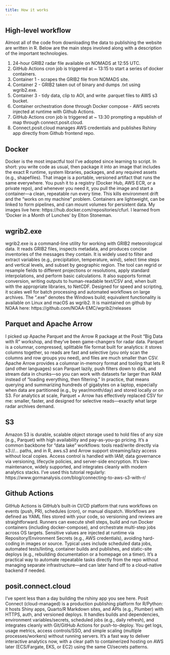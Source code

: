 ```yaml
---
title: How it works
---
```

## High-level workflow 

Almost all of the code from downloading the data to publishing the website are written in R.  Below are the main steps involved along with a description of the important technologies.   

1. 24-hour GRIB2 radar file available on NOMADS at 12:55 UTC.  
2. GitHub Actions cron job is triggered at ~ 13:15 to start a series of docker containers.
3. Container 1 - scrapes the GRIB2 file from NOMADS site. 
4. Container 2 - GRIB2 taken out of binary and dumps .txt using wgrib2.exe.
5. Container 3 - tidy data, clip to AOI, and write .parquet files to AWS s3 bucket.
6. Container orchestration done through Docker compose - AWS secrets injected at runtime with Github Actions.
7. GitHub Actions cron job is triggered at ~ 13:30 prompting a republish of map through connect.posit.cloud.
8. Connect.posit.cloud manages AWS credentials and publishes Rshiny app directly from Github frontend repo.  


## Docker

Docker is the most impactful tool I’ve adopted since learning to script. In short: you write code as usual, then package it into an image that includes the exact R runtime, system libraries, packages, and any required assets (e.g., shapefiles). That image is a portable, versioned artifact that runs the same everywhere. You push it to a registry (Docker Hub, AWS ECR, or a private repo), and whenever you need it, you pull the image and start a container—a clean, repeatable run every time. This kills environment drift and the “works on my machine” problem. Containers are lightweight, can be linked to form pipelines, and can mount volumes for persistent data. My images live here: https://hub.docker.com/repositories/cfurl. I learned from 'Docker in a Month of Lunches' by Elton Stoneman. 

## wgrib2.exe

wgrib2.exe is a command-line utility for working with GRIB2 meteorological data. It reads GRIB2 files, inspects metadata, and produces concise inventories of the messages they contain. It is widely used to filter and extract variables (e.g., precipitation, temperature, wind), select time steps and vertical levels, and subset by geographic region. The tool can regrid or resample fields to different projections or resolutions, apply standard interpolations, and perform basic calculations. It also supports format conversion, writing outputs to human-readable text/CSV and, when built with the appropriate libraries, to NetCDF. Designed for speed and scripting, it scales well for batch processing and automated workflows on large archives. The “.exe” denotes the Windows build; equivalent functionality is available on Linux and macOS as wgrib2.  It is maintained on github by NOAA here: https://github.com/NOAA-EMC/wgrib2/releases

## Parquet and Apache Arrow

I picked up Apache Parquet and the Arrow R package at the Posit “Big Data with R” workshop, and they’ve been game-changers for radar data. Parquet is a columnar, compressed, splittable file format built for analytics: it stores columns together, so reads are fast and selective (you only scan the columns and row groups you need), and files are much smaller than CSV. Apache Arrow provides a columnar in-memory format and tooling that lets R (and other languages) scan Parquet lazily, push filters down to disk, and stream data in chunks—so you can work with datasets far larger than RAM instead of “loading everything, then filtering.” In practice, that means querying and summarizing hundreds of gigabytes on a laptop, especially when data are partitioned (e.g., by year/month/day) and stored locally or on S3. For analytics at scale, Parquet + Arrow has effectively replaced CSV for me: smaller, faster, and designed for selective reads—exactly what large radar archives demand.

## S3

Amazon S3 is durable, scalable object storage used to hold files of any size (e.g., Parquet) with high availability and pay-as-you-go pricing. It’s a common backbone for “data lake” workflows: tools read/write directly via s3://… paths, and in R, aws.s3 and Arrow support streaming/lazy access without local copies. Access control is handled with IAM; data governance via versioning, lifecycle policies, and server-side encryption. It’s low-maintenance, widely supported, and integrates cleanly with modern analytics stacks. I've used this tutorial regularly: https://www.gormanalysis.com/blog/connecting-to-aws-s3-with-r/

## Github Actions

GitHub Actions is GitHub’s built-in CI/CD platform that runs workflows on events (push, PR), schedules (cron), or manual dispatch. Workflows are defined as YAML files stored with your code, so versioning and reviews are straightforward. Runners can execute shell steps, build and run Docker containers (including docker-compose), and orchestrate multi-step jobs across OS targets. Sensitive values are injected at runtime via Repository/Environment Secrets (e.g., AWS credentials), avoiding hard-coding in images or source. Typical uses include scheduled data jobs, automated tests/linting, container builds and publishes, and static-site deploys (e.g., rebuilding documentation or a homepage on a timer). It’s a practical way to automate repeatable tasks directly from the repo without managing separate infrastructure—and can later hand off to a cloud-native backend if needed.

## posit.connect.cloud

I've spent less than a day building the rshiny app you see here.  Posit Connect (cloud-managed) is a production publishing platform for R/Python: it hosts Shiny apps, Quarto/R Markdown sites, and APIs (e.g., Plumber) with HTTPS, auth, and versioned deploys. It handles builds and dependencies, environment variables/secrets, scheduled jobs (e.g., daily refresh), and integrates cleanly with Git/GitHub Actions for push-to-deploy. You get logs, usage metrics, access controls/SSO, and simple scaling (multiple processes/workers) without running servers. It’s a fast way to deliver interactive analytics now, with a clear path to containerized hosting on AWS later (ECS/Fargate, EKS, or EC2) using the same CI/secrets patterns.




